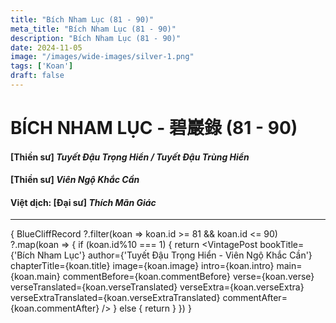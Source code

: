 ```yaml
---
title: "Bích Nham Lục (81 - 90)"
meta_title: "Bích Nham Lục (81 - 90)"
description: "Bích Nham Lục (81 - 90)"
date: 2024-11-05
image: "/images/wide-images/silver-1.png"
tags: ['Koan']
draft: false
---
```



<div class="container vi-koans">

  # BÍCH NHAM LỤC - 碧巖錄 (81 - 90)

  #### [Thiền sư] <em>Tuyết Đậu Trọng Hiển / Tuyết Đậu Trùng Hiển</em>

  #### [Thiền sư] <em>Viên Ngộ Khắc Cần</em>

  #### Việt dịch: [Đại sư] <em>Thích Mãn Giác</em>

  ***

  {
    BlueCliffRecord
      ?.filter(koan => koan.id >= 81 && koan.id <= 90)
      ?.map(koan => {
        if (koan.id%10 === 1) {
          return <VintagePost bookTitle={'Bích Nham Lục'} author={'Tuyết Đậu Trọng Hiển - Viên Ngộ Khắc Cần'}
                              chapterTitle={koan.title} image={koan.image}
                              intro={koan.intro} main={koan.main}
                              commentBefore={koan.commentBefore}
                              verse={koan.verse} verseTranslated={koan.verseTranslated}
                              verseExtra={koan.verseExtra} verseExtraTranslated={koan.verseExtraTranslated}
                              commentAfter={koan.commentAfter}
          />
        } else {
          return <VintagePost chapterTitle={koan.title} image={koan.image}
                              intro={koan.intro} main={koan.main}
                              commentBefore={koan.commentBefore}
                              verse={koan.verse} verseTranslated={koan.verseTranslated}
                              verseExtra={koan.verseExtra} verseExtraTranslated={koan.verseExtraTranslated}
                              commentAfter={koan.commentAfter}
          />
        }
      })
  }

</div>
